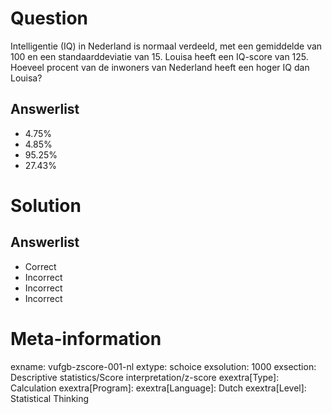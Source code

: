 Question
========
  
Intelligentie (IQ) in Nederland is normaal verdeeld, met een gemiddelde van 100 en een standaarddeviatie van 15. Louisa heeft een IQ-score van
125. Hoeveel procent van de inwoners van Nederland heeft een hoger IQ dan Louisa?
  
Answerlist
----------
* 4.75%
* 4.85%
* 95.25%
* 27.43%

Solution
========

Answerlist
----------
* Correct
* Incorrect
* Incorrect
* Incorrect

Meta-information
================

exname: vufgb-zscore-001-nl
extype: schoice
exsolution: 1000
exsection: Descriptive statistics/Score interpretation/z-score
exextra[Type]: Calculation
exextra[Program]: 
exextra[Language]: Dutch
exextra[Level]: Statistical Thinking
